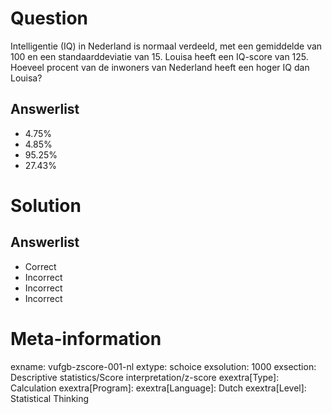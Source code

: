 Question
========
  
Intelligentie (IQ) in Nederland is normaal verdeeld, met een gemiddelde van 100 en een standaarddeviatie van 15. Louisa heeft een IQ-score van
125. Hoeveel procent van de inwoners van Nederland heeft een hoger IQ dan Louisa?
  
Answerlist
----------
* 4.75%
* 4.85%
* 95.25%
* 27.43%

Solution
========

Answerlist
----------
* Correct
* Incorrect
* Incorrect
* Incorrect

Meta-information
================

exname: vufgb-zscore-001-nl
extype: schoice
exsolution: 1000
exsection: Descriptive statistics/Score interpretation/z-score
exextra[Type]: Calculation
exextra[Program]: 
exextra[Language]: Dutch
exextra[Level]: Statistical Thinking
